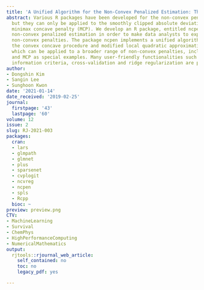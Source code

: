 ```yaml
---
title: 'A Unified Algorithm for the Non-Convex Penalized Estimation: The ncpen Package'
abstract: Various R packages have been developed for the non-convex penalized estimation
  but they can only be applied to the smoothly clipped absolute deviation (SCAD) or
  minimax concave penalty (MCP). We develop an R package, entitled ncpen, for the
  non-convex penalized estimation in order to make data analysts to experience other
  non-convex penalties. The package ncpen implements a unified algorithm based on
  the convex concave procedure and modified local quadratic approximation algorithm,
  which can be applied to a broader range of non-convex penalties, including the SCAD
  and MCP as special examples. Many user-friendly functionalities such as generalized
  information criteria, cross-validation and ridge regularization are provided also.
author:
- Dongshin Kim
- Sangin Lee
- Sunghoon Kwon
date: '2021-01-14'
date_received: '2019-02-25'
journal:
  firstpage: '43'
  lastpage: '60'
volume: 12
issue: 2
slug: RJ-2021-003
packages:
  cran:
  - lars
  - glmpath
  - glmnet
  - plus
  - sparsenet
  - cvplogit
  - ncvreg
  - ncpen
  - spls
  - Rcpp
  bioc: ~
preview: preview.png
CTV:
- MachineLearning
- Survival
- ChemPhys
- HighPerformanceComputing
- NumericalMathematics
output:
  rjtools::rjournal_web_article:
    self_contained: no
    toc: no
    legacy_pdf: yes

---
```

